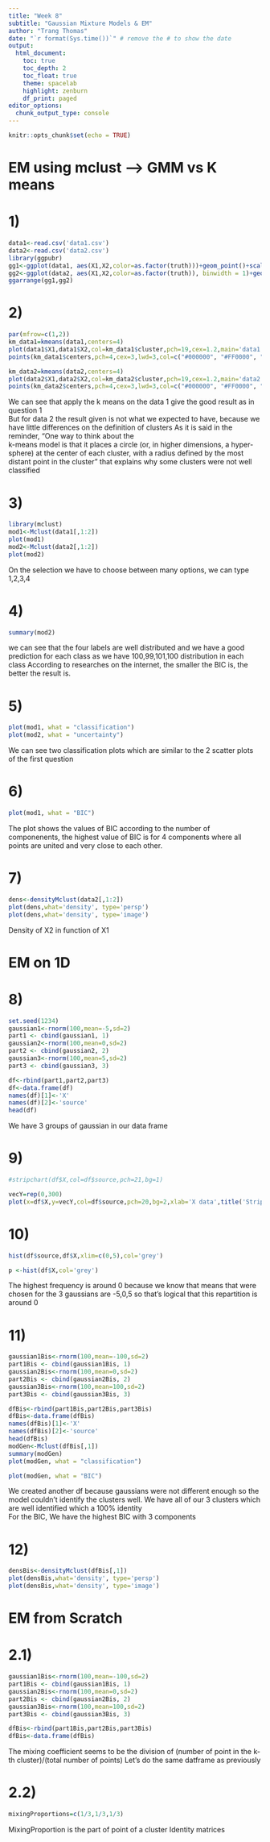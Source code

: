```yaml
---
title: "Week 8"
subtitle: "Gaussian Mixture Models & EM"
author: "Trang Thomas"
date: "`r format(Sys.time())`" # remove the # to show the date
output:
  html_document:
    toc: true
    toc_depth: 2
    toc_float: true
    theme: spacelab
    highlight: zenburn
    df_print: paged
editor_options: 
  chunk_output_type: console
---
```

```r
knitr::opts_chunk$set(echo = TRUE)
```





EM using mclust --> GMM vs K means 
==

1)
== 
```r
data1<-read.csv('data1.csv')
data2<-read.csv('data2.csv')
library(ggpubr)
gg1<-ggplot(data1, aes(X1,X2,color=as.factor(truth)))+geom_point()+scale_color_manual(values=c("#000000", "#FF0000", "#009900","#000099"))+ggtitle('Data 1')
gg2<-ggplot(data2, aes(X1,X2,color=as.factor(truth)), binwidth = 1)+geom_point()+scale_color_manual(values=c("#000000", "#FF0000", "#009900","#000099"))+ggtitle('Data 2')
ggarrange(gg1,gg2)
```


2) 
==
```r
par(mfrow=c(1,2))
km_data1=kmeans(data1,centers=4)
plot(data1$X1,data1$X2,col=km_data1$cluster,pch=19,cex=1.2,main='data1 K-means clusters')
points(km_data1$centers,pch=4,cex=3,lwd=3,col=c("#000000", "#FF0000", "#009900","#000099"))

km_data2=kmeans(data2,centers=4)
plot(data2$X1,data2$X2,col=km_data2$cluster,pch=19,cex=1.2,main='data2 K-means clusters')
points(km_data2$centers,pch=4,cex=3,lwd=3,col=c("#000000", "#FF0000", "#009900","#000099"))
```
  
We can see that apply the k means on the data 1 give the good result as in question 1  
But for data 2 the result given is not what we expected to have, because we have little differences on the definition of clusters 
As it is said in the reminder, "One way to think about the  
k-means model is that it places a circle (or, in higher dimensions, a hyper-sphere) at the center of each cluster, with a radius defined by the most distant point in the cluster" that explains why some clusters were not well classified 

3) 
==
```r
library(mclust)
mod1<-Mclust(data1[,1:2])
plot(mod1)
mod2<-Mclust(data2[,1:2])
plot(mod2)

```
  
On the selection we have to choose between many options, we can type 1,2,3,4 


4) 
== 
```r
summary(mod2)
```
  
we can see that the four labels are well distributed and we have a good prediction for each class as we have 100,99,101,100 distribution in each class 
According to researches on the internet, the smaller the BIC is, the better the result is.



5)
==
```r
plot(mod1, what = "classification")
plot(mod2, what = "uncertainty")


```

We can see two classification plots which are similar to the 2 scatter plots of the first question

6)
==
```r
plot(mod1, what = "BIC")
```
The plot shows the values of BIC according to the number of componenents, the highest value of BIC is for 4 components where all points are united and very close to each other.

7)
== 
```r
dens<-densityMclust(data2[,1:2])
plot(dens,what='density', type='persp')
plot(dens,what='density', type='image')

```
Density of X2 in function of X1



EM on 1D
== 
8)
==
```r
set.seed(1234)
gaussian1<-rnorm(100,mean=-5,sd=2)
part1 <- cbind(gaussian1, 1)
gaussian2<-rnorm(100,mean=0,sd=2)
part2 <- cbind(gaussian2, 2)
gaussian3<-rnorm(100,mean=5,sd=2)
part3 <- cbind(gaussian3, 3)

df<-rbind(part1,part2,part3)
df<-data.frame(df)
names(df)[1]<-'X'
names(df)[2]<-'source'
head(df)
```
We have 3 groups of gaussian in our data frame  


9)
==
```r
#stripchart(df$X,col=df$source,pch=21,bg=1)

vecY=rep(0,300)
plot(x=df$X,y=vecY,col=df$source,pch=20,bg=2,xlab='X data',title('Stripchart of generated data'))

```


10)
==
```r
hist(df$source,df$X,xlim=c(0,5),col='grey')


```

```r
p <-hist(df$X,col='grey')

```
The highest frequency is around 0 because we know that means that were chosen for the 3 gaussians are -5,0,5 so that's logical that this repartition is around 0  

11)
==
```r
gaussian1Bis<-rnorm(100,mean=-100,sd=2)
part1Bis <- cbind(gaussian1Bis, 1)
gaussian2Bis<-rnorm(100,mean=0,sd=2)
part2Bis <- cbind(gaussian2Bis, 2)
gaussian3Bis<-rnorm(100,mean=100,sd=2)
part3Bis <- cbind(gaussian3Bis, 3)

dfBis<-rbind(part1Bis,part2Bis,part3Bis)
dfBis<-data.frame(dfBis)
names(dfBis)[1]<-'X'
names(dfBis)[2]<-'source'
head(dfBis)
modGen<-Mclust(dfBis[,1])
summary(modGen)
plot(modGen, what = "classification")

plot(modGen, what = "BIC")


```
We created another df because gaussians were not different enough so the model couldn't identify the clusters well. 
We have all of our 3 clusters which are well identified which a 100% identity  
For the BIC, We have the highest BIC with 3 components  



12)
==
```r
densBis<-densityMclust(dfBis[,1])
plot(densBis,what='density', type='persp')
plot(densBis,what='density', type='image')

```



EM from Scratch 
==
2.1)
==
```r
gaussian1Bis<-rnorm(100,mean=-100,sd=2)
part1Bis <- cbind(gaussian1Bis, 1)
gaussian2Bis<-rnorm(100,mean=0,sd=2)
part2Bis <- cbind(gaussian2Bis, 2)
gaussian3Bis<-rnorm(100,mean=100,sd=2)
part3Bis <- cbind(gaussian3Bis, 3)

dfBis<-rbind(part1Bis,part2Bis,part3Bis)
dfBis<-data.frame(dfBis)
```
The mixing coefficient seems to be the division of (number of point in the k-th cluster)/(total number of points)
Let's do the same datframe as previously


2.2)
==
```r
mixingProportions=c(1/3,1/3,1/3)

```
MixingProportion is the part of point of a cluster 
Identity matrices
























